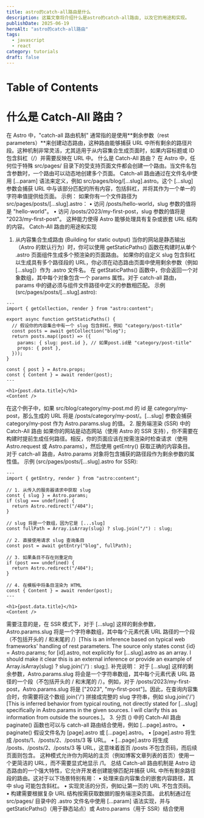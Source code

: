 ```yaml
---
title: astro的catch-all路由是什么
description: 这篇文章将介绍什么是astro的catch-all路由, 以及它的用途和实现。
publishDate: 2025-06-19
heroAlt: "astro的catch-all路由"
tags:
  - javascript
  - react
category: tutorials
draft: false
---
```


# Table of Contents

# 什么是 Catch-All 路由？

在 Astro 中，"catch-all 路由机制" 通常指的是使用**剩余参数（rest parameters）**来创建动态路由，这种路由能够捕获 URL 中所有剩余的路径片段。这种机制非常灵活，尤其适用于从内容集合生成页面时，如果内容标题或 ID 包含斜杠（/）并需要反映在 URL 中。
什么是 Catch-All 路由？
在 Astro 中，任何位于特殊 src/pages/ 目录下的受支持页面文件都会创建一个路由。当文件名包含参数时，一个路由可以动态地创建多个页面。
Catch-all 路由通过在文件名中使用 [...param] 语法来定义，例如 src/pages/blog/[...slug].astro。这个 [...slug] 参数会捕获 URL 中与该部分匹配的所有内容，包括斜杠，并将其作为一个单一的字符串值提供给页面。
示例： 如果你有一个文件路径为 src/pages/posts/[...slug].astro：
•
访问 /posts/hello-world，slug 参数的值将是 "hello-world"。
•
访问 /posts/2023/my-first-post，slug 参数的值将是 "2023/my-first-post"。
这种能力使得 Astro 能够处理具有复杂或嵌套 URL 结构的内容。
Catch-All 路由的用途和实现

1. 从内容集合生成路由 (Building for static output)
   当你的网站是静态输出（Astro 的默认行为）时，你可以使用 getStaticPaths() 函数在构建时从单个 .astro 页面组件生成多个预渲染的页面路由。
   如果你的自定义 slug 包含斜杠以生成具有多个路径段的 URL，你必须在动态路由页面中使用剩余参数（例如 [...slug]）作为 .astro 文件名。
   在 getStaticPaths() 函数中，你会返回一个对象数组，其中每个对象包含一个 params 属性。对于 catch-all 路由，params 中的键必须与组件文件路径中定义的参数相匹配。
   示例 (src/pages/posts/[...slug].astro):

```astro
---
import { getCollection, render } from "astro:content";

export async function getStaticPaths() {
  // 假设你的内容集合中有一个 slug 包含斜杠，例如 "category/post-title"
  const posts = await getCollection("blog");
  return posts.map((post) => ({
    params: { slug: post.id }, // 如果post.id是 "category/post-title"
    props: { post },
  }));
}

const { post } = Astro.props;
const { Content } = await render(post);
---

<h1>{post.data.title}</h1>
<Content />
```

在这个例子中，如果 src/blog/category/my-post.md 的 id 是 category/my-post，那么生成的 URL 将是
/posts/category/my-post/。[...slug] 参数会捕获 category/my-post 作为 Astro.params.slug 的值。 2.
服务端渲染 (SSR) 中的 Catch-All 路由 如果你的网站是动态网站（使用 Astro 的 SSR
支持），你不需要在构建时提前生成任何路径。相反，你的页面应该在按需渲染时检查请求（使用 Astro.request
或 Astro.params），然后使用 getEntry() 获取正确的内容条目。 对于 catch-all 路由，Astro.params
对象将包含捕获的路径段作为剩余参数的属性值。 示例 (src/pages/posts/[...slug].astro for SSR):

```astro
---
import { getEntry, render } from "astro:content";

// 1. 从传入的服务器请求中获取 slug
const { slug } = Astro.params;
if (slug === undefined) {
  return Astro.redirect("/404");
}

// slug 将是一个数组，因为它是 [...slug]
const fullPath = Array.isArray(slug) ? slug.join("/") : slug;

// 2. 直接使用请求 slug 查询条目
const post = await getEntry("blog", fullPath);

// 3. 如果条目不存在则重定向
if (post === undefined) {
  return Astro.redirect("/404");
}

// 4. 在模板中将条目渲染为 HTML
const { Content } = await render(post);
---

<h1>{post.data.title}</h1>
<Content />
```

需要注意的是，在 SSR 模式下，对于 [...slug] 这样的剩余参数，Astro.params.slug
将是一个字符串数组，其中每个元素代表 URL 路径的一个段（不包括开头的 / 和末尾的 /）[This is an
inference based on typical web frameworks' handling of rest parameters. The source only states const
{id} = Astro.params; for [id].astro, not explicitly for [...slug].astro as an array. I should make
it clear this is an external inference or provide an example of Array.isArray(slug) ? slug.join('/')
: slug;]. 补充说明： 对于 [...slug] 这样的剩余参数，Astro.params.slug
将会是一个字符串数组，其中每个元素代表 URL 路径的一个段（不包括开头的 / 和末尾的 /）。例如，对于
/posts/2023/my-first-post，Astro.params.slug 将是 ["2023",
"my-first-post"]。因此，在查询内容集合时，你需要将这个数组 join('/') 拼接成完整的 slug 字符串，例如
slug.join('/') [This is inferred behavior from typical routing, not directly stated for [...slug]
specifically in Astro.params in the given sources. I will clarify this as information from outside
the sources.]。 3. 分页 () 中的 Catch-All 路由 paginate() 函数也可以与 catch-all 路由结合使用，例如
[...page].astro。 • paginate() 假设文件名为 [page].astro 或 [...page].astro。 • [page].astro 将生成
/posts/1、/posts/2、/posts/3 等 URL。 • [...page].astro 将生成 /posts、/posts/2、/posts/3 等
URL，这意味着首页 /posts 不包含页码，而后续页面则包含。
这种模式允许你为网站的主页（例如博客文章列表的首页）使用一个更简洁的 URL，而不需要显式地显示 /1。
总结 Catch-all 路由机制是 Astro 动态路由的一个强大特性，它允许开发者创建能够匹配并捕获 URL
中所有剩余路径段的路由。这对于以下场景特别有用： • 处理来自内容集合的嵌套内容路径，其中 slug
可能包含斜杠。 • 实现灵活的分页，例如让第一页的 URL 不包含页码。 • 构建需要根据复杂 URL
结构按需获取数据的服务端渲染页面。 此机制通过在 src/pages/ 目录中的 .astro 文件名中使用 [...param]
语法实现，并与 getStaticPaths()（用于静态站点）或 Astro.params（用于 SSR）结合使用
